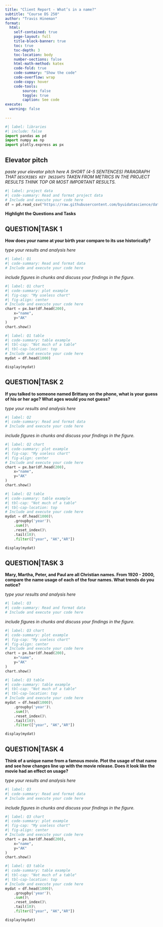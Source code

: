 ```yaml
---
title: "Client Report - What’s in a name?"
subtitle: "Course DS 250"
author: "Travis Hineman"
format:
  html:
    self-contained: true
    page-layout: full
    title-block-banner: true
    toc: true
    toc-depth: 3
    toc-location: body
    number-sections: false
    html-math-method: katex
    code-fold: true
    code-summary: "Show the code"
    code-overflow: wrap
    code-copy: hover
    code-tools:
        source: false
        toggle: true
        caption: See code
execute: 
  warning: false
    
---
```


```python
#| label: libraries
#| include: false
import pandas as pd
import numpy as np
import plotly.express as px
```


## Elevator pitch

_paste your elevator pitch here_
_A SHORT (4-5 SENTENCES) PARAGRAPH THAT `DESCRIBES KEY INSIGHTS` TAKEN FROM METRICS IN THE PROJECT RESULTS THINK TOP OR MOST IMPORTANT RESULTS._

```python
#| label: project data
#| code-summary: Read and format project data
# Include and execute your code here
df = pd.read_csv("https://raw.githubusercontent.com/byuidatascience/data4names/master/data-raw/names_year/names_year.csv")

```

__Highlight the Questions and Tasks__

## QUESTION|TASK 1

__How does your name at your birth year compare to its use historically?__

_type your results and analysis here_

```python
#| label: Q1
#| code-summary: Read and format data
# Include and execute your code here


```

_include figures in chunks and discuss your findings in the figure._

```python
#| label: Q1 chart
#| code-summary: plot example
#| fig-cap: "My useless chart"
#| fig-align: center
# Include and execute your code here
chart = px.bar(df.head(200),
    x="name", 
    y="AK"
)
chart.show()
```


```python
#| label: Q1 table
#| code-summary: table example
#| tbl-cap: "Not much of a table"
#| tbl-cap-location: top
# Include and execute your code here
mydat = df.head(1000)

display(mydat)

```


## QUESTION|TASK 2

__If you talked to someone named Brittany on the phone, what is your guess of his or her age? What ages would you not guess?__

_type your results and analysis here_

```python
#| label: Q2
#| code-summary: Read and format data
# Include and execute your code here


```

_include figures in chunks and discuss your findings in the figure._

```python
#| label: Q2 chart
#| code-summary: plot example
#| fig-cap: "My useless chart"
#| fig-align: center
# Include and execute your code here
chart = px.bar(df.head(200),
    x="name", 
    y="AK"
)
chart.show()
```


```python
#| label: Q2 table
#| code-summary: table example
#| tbl-cap: "Not much of a table"
#| tbl-cap-location: top
# Include and execute your code here
mydat = df.head(1000)\
    .groupby('year')\
    .sum()\
    .reset_index()\
    .tail(10)\
    .filter(["year", "AK","AR"])

display(mydat)

```


## QUESTION|TASK 3

__Mary, Martha, Peter, and Paul are all Christian names. From 1920 - 2000, compare the name usage of each of the four names. What trends do you notice?__

_type your results and analysis here_

```python
#| label: Q3
#| code-summary: Read and format data
# Include and execute your code here


```

_include figures in chunks and discuss your findings in the figure._

```python
#| label: Q3 chart
#| code-summary: plot example
#| fig-cap: "My useless chart"
#| fig-align: center
# Include and execute your code here
chart = px.bar(df.head(200),
    x="name", 
    y="AK"
)
chart.show()
```


```python
#| label: Q3 table
#| code-summary: table example
#| tbl-cap: "Not much of a table"
#| tbl-cap-location: top
# Include and execute your code here
mydat = df.head(1000)\
    .groupby('year')\
    .sum()\
    .reset_index()\
    .tail(10)\
    .filter(["year", "AK","AR"])

display(mydat)

```


## QUESTION|TASK 4

__Think of a unique name from a famous movie. Plot the usage of that name and see how changes line up with the movie release. Does it look like the movie had an effect on usage?__

_type your results and analysis here_

```python
#| label: Q3
#| code-summary: Read and format data
# Include and execute your code here


```

_include figures in chunks and discuss your findings in the figure._

```python
#| label: Q3 chart
#| code-summary: plot example
#| fig-cap: "My useless chart"
#| fig-align: center
# Include and execute your code here
chart = px.bar(df.head(200),
    x="name", 
    y="AK"
)
chart.show()
```


```python
#| label: Q3 table
#| code-summary: table example
#| tbl-cap: "Not much of a table"
#| tbl-cap-location: top
# Include and execute your code here
mydat = df.head(1000)\
    .groupby('year')\
    .sum()\
    .reset_index()\
    .tail(10)\
    .filter(["year", "AK","AR"])

display(mydat)

```
